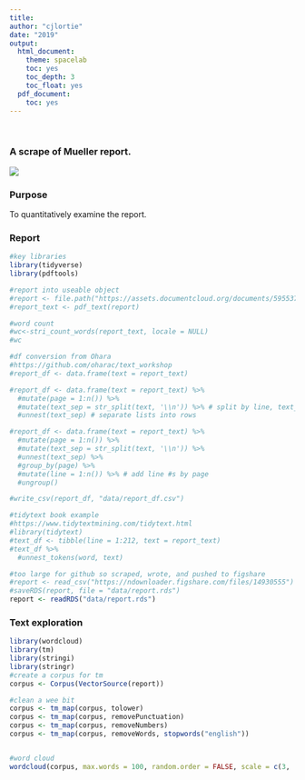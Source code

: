 ```yaml
---
title:
author: "cjlortie"
date: "2019"
output:
  html_document:
    theme: spacelab
    toc: yes
    toc_depth: 3
    toc_float: yes
  pdf_document:
    toc: yes
---
```

<br>  

### A scrape of Mueller report.  

![](./mr.jpeg)   

### Purpose
To quantitatively examine the report.  

### Report
```r
#key libraries
library(tidyverse)
library(pdftools)

#report into useable object
#report <- file.path("https://assets.documentcloud.org/documents/5955379/Redacted-Mueller-Report.pdf")
#report_text <- pdf_text(report)

#word count
#wc<-stri_count_words(report_text, locale = NULL)
#wc

#df conversion from Ohara
#https://github.com/oharac/text_workshop
#report_df <- data.frame(text = report_text) 

#report_df <- data.frame(text = report_text) %>%
  #mutate(page = 1:n()) %>%
  #mutate(text_sep = str_split(text, '\\n')) %>% # split by line, text_set=lists of lines 
  #unnest(text_sep) # separate lists into rows

#report_df <- data.frame(text = report_text) %>%
  #mutate(page = 1:n()) %>%
  #mutate(text_sep = str_split(text, '\\n')) %>%
  #unnest(text_sep) %>%
  #group_by(page) %>%
  #mutate(line = 1:n()) %>% # add line #s by page
  #ungroup()

#write_csv(report_df, "data/report_df.csv")

#tidytext book example
#https://www.tidytextmining.com/tidytext.html
#library(tidytext)
#text_df <- tibble(line = 1:212, text = report_text)
#text_df %>%
  #unnest_tokens(word, text)

#too large for github so scraped, wrote, and pushed to figshare  
#report <- read_csv("https://ndownloader.figshare.com/files/14930555")
#saveRDS(report, file = "data/report.rds")
report <- readRDS("data/report.rds")
```


### Text exploration  
```r
library(wordcloud)
library(tm)
library(stringi)
library(stringr)
#create a corpus for tm
corpus <- Corpus(VectorSource(report))

#clean a wee bit
corpus <- tm_map(corpus, tolower)
corpus <- tm_map(corpus, removePunctuation)
corpus <- tm_map(corpus, removeNumbers)
corpus <- tm_map(corpus, removeWords, stopwords("english"))


#word cloud
wordcloud(corpus, max.words = 100, random.order = FALSE, scale = c(3, .7))

```

